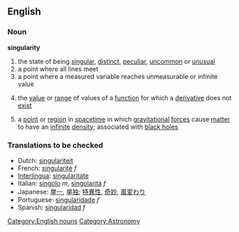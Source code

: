 ==English==
===Noun===
'''singularity'''

# the state of being [[singular]], [[distinct]], [[peculiar]], [[uncommon]] or [[unusual]]
# a point where all lines meet
# a point where a measured variable reaches unmeasurable or infinite value
#{{mathematics}} the [[value]] or [[range]] of values of a [[function]] for which a [[derivative]] does not [[exist]]
#{{physics}} a [[point]] or [[region]] in [[spacetime]] in which [[gravitational]] [[force]]s cause [[matter]] to have an [[infinite]] [[density]]; associated with [[black hole]]s

===Translations to be checked===
*Dutch: [[singulariteit]]
*French: [[singularité]] ''f''
*[[Interlingua]]: [[singularitate]]
*Italian: [[singolo]] ''m'', [[singolarità]] ''f''
*Japanese: [[単一]], [[単独]]; [[特異性]], [[奇妙]], [[風変わり]]
*Portuguese: [[singularidade]] ''f''
*Spanish: [[singularidad]] ''f''

[[Category:English nouns]]
[[Category:Astronomy]]